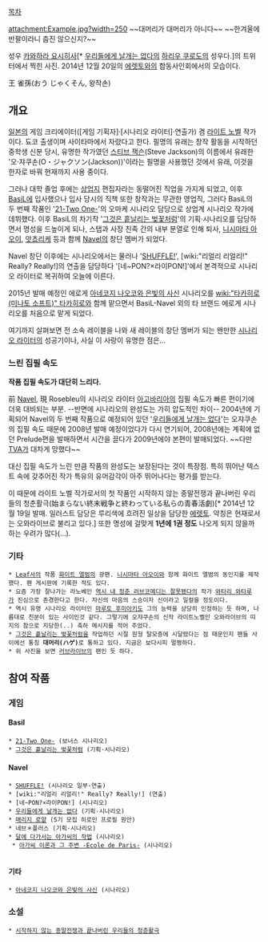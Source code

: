 [[목차]]


attachment:Example.jpg?width=250
~~대머리가 대머리가 아니다~~
~~한겨울에 반팔이라니 춥진 않으신지?~~

성우 [[카와하라 요시히사]][* [[우리들에게 날개는 없다]]의 [[하리우 쿠로도]]의 성우다.]의 트위터에서 찍힌 사진. 2014년 12월 20일의 [[에렛토]]와의 합동사인회에서의 모습이다.


王 雀孫(おう じゃくそん, 왕작손)

== 개요 ==
[[일본]]의 게임 크리에이터([게임 기획자]·[시나리오 라이터]·연출가) 겸 [[라이트 노벨]] 작가이다. 됴코 출생이며 사이타마에서 자랐다고 한다. 필명의 유래는 창작 활동을 시작하던 중학생 신분 당시, 유명한 작가였던 [[스티브 잭슨]](Steve Jackson)의 이름에서 유래한 '오·쟈쿠손(O・ジャクソン(Jackson))'이라는 필명을 사용했던 것에서 유래, 이것을 한자로 바꿔 현재까지 사용 중이다.

그러나 대학 졸업 후에는 [[상업지]] 편집자라는 동떨어진 직업을 가지게 되었고, 이후 [[BasiL]]에 입사했으나 입사 당시의 직책 또한 창작과는 무관한 영업직, 그러다 BasiL의 두 번째 작품인 '[[21-Two One-]]'의 오마케 시나리오 담당으로 상업계 시나리오 작가에 데뷔했다. 이후 BasiL의 차기작 '[[그것은 흩날리는 벚꽃처럼]]'의 기획·시나리오를 담당하면서 명성을 드높이게 되나, 스탭과 사장 친족 간의 내부 분열로 인해 퇴사, [[니시마타 아오이]], [[앗쵸리케]] 등과 함께 [[Navel]]의 창단 멤버가 되었다.

Navel 창단 이후에는 시나리오에서는 물러나 '[[SHUFFLE!]]', [wiki:"리얼리 리얼리!" Really? Really!]의 연출을 담당하다 '[네~PON?×라이PON!]'에서 본격적으로 시나리오 라이터로 복귀하여 오늘에 이른다.

2015년 발매 예정인 에로게 [[아네코지 나오코와 은빛의 사신]] 시나리오를 [[wiki:"타카히로(미나토 소프트)" 타카히로]]와 함께 맡으면서 BasiL-Navel 외의 타 브랜드 에로게 시나리오를 처음으로 맡게 되었다.

여기까지 살펴보면 전 소속 레이블을 나와 새 레이블의 창단 멤버가 되는 왠만한 [[시나리오 라이터]]의 성공기이나, 사실 이 사랑이 유명한 점은...

=== 느린 집필 속도 ===

'''작품 집필 속도가 대단히 느리다.'''

前 [[Navel]], 現 Rosebleu의 시나리오 라이터 [[아고바리아]]의 집필 속도가 빠른 편이기에 더욱 대비되는 부분. --반면에 시나리오의 완성도는 가히 압도적인 차이-- 2004년에 기획되어 Navel의 두 번째 작품으로 예정되어 있던 '[[우리들에게 날개는 없다]]'는 오쟈쿠손의 집필 속도 때문에 2008년 발매 예정이었다가 다시 연기되어, 2008년에는 계획에 없던 Prelude편을 발매하면서 시간을 끌다가 2009년에야 본편이 발매되었다. ~~다만 [[TVA]]가 대차게 망했다~~

대신 집필 속도가 느린 만큼 작품의 완성도는 보장된다는 것이 특장점. 특히 뛰어난 텍스트 속에 갖추어진 작가 특유의 유머감각이 아주 뛰어나다는 평가를 받는다.

이 때문에 라이트 노벨 작가로서의 첫 작품인 시작하지 않는 종말전쟁과 끝나버린 우리들의 청춘활극(始まらない終末戦争と終わっている私らの青春活劇)[* 2014년 12월 19일 발매. 일러스트 담당은 루리색에 흐려진 일상을 담당한 [[에렛토]]. 약칭은 현재로서는 오와라이브로 불리고 있다.] 또한 명성에 걸맞게 '''1년에 1권 정도''' 나오게 되지 않을까 하는 우려가 많다(...).

=== 기타 ===

 * [[Leaf]]사의 작품 [[화이트 앨범]]의 광팬. [[니시마타 아오이]]와 함께 화이트 앨범의 동인지를 제작했다. 팬 게시판에 기록한 적도 있다.
 * 요즘 가장 잘나가는 라노베인 [[역시 내 청춘 러브코메디는 잘못됐다]]의 작가 [[와타리 와타루]]가 진심으로 존경한다고 한다. 자신의 마음의 스승이자 신이라고 일컬을 정도이다.
 * 역시 유명 시나리오 라이터인 [[마루토 후미아키]]도 그의 능력을 상당히 인정하는 듯 하며, 나름대로 친분이 있는 사이인것 같다. 그렇기에 오쟈쿠손의 신작 라이트노벨인 오와라이브의 띠지의 참으로 지당한(..) 축하 메시지를 적어 주었다.
 * [[그것은 흩날리는 벚꽃처럼]]을 작업하던 시절 원형 탈모증에 시달렸다는 점 때문인지 팬들 사이에선 통칭 '''대머리(ハゲ)'''로 통하고 있다. 지금은 보다시피 멀쩡하다.
 * 위 사진을 보면 [[러브라이브]]의 팬인 듯 하다.

== 참여 작품 ==
=== 게임 ===
==== Basil ====
 * [[21-Two One-]] (보너스 시나리오)
 * [[그것은 흩날리는 벚꽃처럼]] (기획·시나리오)
==== Navel ====
 * [[SHUFFLE!]] (시나리오 일부·연출)
 * [wiki:"리얼리 리얼리!" Really? Really!] (연출)
 * [네~PON?×라이PON!] (시나리오)
 * [[우리들에게 날개는 없다]] (기획·시나리오)
 * [[매리지 로얄]] (5기 모집 히로인 프로필 원안)
 * 네브＊플러스 (기획·시나리오)
 * [[달에 다가서는 아가씨의 작법]] (시나리오)
  * [[아가씨 이론과 그 주변 -Ecole de Paris-]] (시나리오)
  
==== 기타 ====
 * [[아네코지 나오코와 은빛의 사신]] (시나리오)

=== 소설 ===
 * [[시작하지 않는 종말전쟁과 끝나버린 우리들의 청춘활극]]
